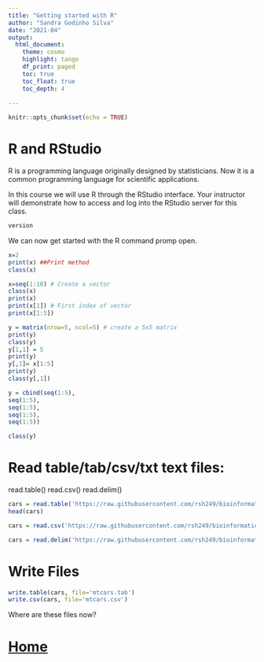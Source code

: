 ```yaml
---
title: "Getting started with R"
author: "Sandra Godinho Silva"
date: "2021-04"
output: 
  html_document:
    theme: cosmo
    highlight: tango
    df_print: paged
    toc: true
    toc_float: true
    toc_depth: 4
  
---
```



```r
knitr::opts_chunk$set(echo = TRUE)
```


# R and RStudio

R is a programming language originally designed by statisticians. Now it is a common programming language for scientific applications. 

In this course we will use R through the RStudio interface. Your instructor will demonstrate how to access and log into the RStudio server for this class.

```r
version
```

We can now get started with the R command promp open.

```r
x=2
print(x) ##Print method
class(x)

x=seq(1:10) # Create a vector
class(x)
print(x)
print(x[1]) # First index of vector
print(x[1:5])

y = matrix(nrow=5, ncol=5) # create a 5x5 matrix
print(y)
class(y)
y[1,1] = 5
print(y)
y[,1]= x[1:5]
print(y)
class(y[,1])

y = cbind(seq(1:5), 
seq(1:5),
seq(1:5),
seq(1:5),
seq(1:5))

class(y)


```


# Read table/tab/csv/txt text files:
read.table()
read.csv()
read.delim()

```r
cars = read.table('https://raw.githubusercontent.com/rsh249/bioinformatics/master/data/mtcars.csv', header=T, sep = ',') # Read a comma separated values file
head(cars)

cars = read.csv('https://raw.githubusercontent.com/rsh249/bioinformatics/master/data/mtcars.csv')

cars = read.delim('https://raw.githubusercontent.com/rsh249/bioinformatics/master/data/mtcars.csv', sep=',')


```

# Write Files

```r
write.table(cars, file='mtcars.tab')
write.csv(cars, file='mtcars.csv')
```

Where are these files now?








# [Home](https://sandragodinhosilva.github.io/microbiomes2021_course)










